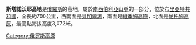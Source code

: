 '''斯塔諾沃耶高地'''是[[俄羅斯|俄羅斯]]的高地，屬於[[南西伯利亞山脈|南西伯利亞山脈]]的一部分，位於[[布里亞特共和國|布里亞特共和國]]，全長約700公里，西南面是[[貝加爾湖|貝加爾湖]]，南面是[[維季姆高原|維季姆高原]]，北面是[[帕托姆高原|帕托姆高原]]，最高點海拔高度3,072米。

{{Russia-geo-stub}}

[[Category:俄罗斯高原|Category:俄罗斯高原]]